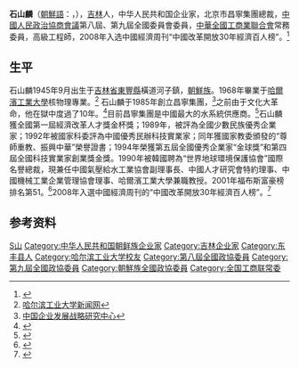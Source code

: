 '''石山麟'''（[[朝鮮語|朝鮮語]]：{{lang|ko|석산린}}，{{bd|1945年||||catIdx=Shi石}}），[[吉林|吉林]]人，中华人民共和国企业家，北京市昌寧集團總裁，[[中國人民政治協商會議|中國人民政治協商會議]]第八屆、第九屆全國委員會委員，[[中華全國工商業聯合會|中華全國工商業聯合會]]常務委員，高級工程師，2008年入选中國經濟周刊“中國改革開放30年經濟百人榜”。<Ref>
{{Cite web |url=http://finance.people.com.cn/GB/72020/74689/113951/6740958.html |title=人民网 |accessdate=2010-12-08 |archive-date=2010-11-29 |archive-url=https://web.archive.org/web/20101129162859/http://finance.people.com.cn/GB/72020/74689/113951/6740958.html |dead-url=no }}
</ref>

==生平==
石山麟1945年9月出生于[[吉林省|吉林省]][[東豐縣|東豐縣]]橫道河子鎮，[[朝鮮族|朝鮮族]]。1968年畢業于[[哈爾濱工業大學|哈爾濱工業大學]]核物理專業。<ref>[http://news.hit.edu.cn/articles/2008/01-08/01095414.htm 哈尔滨工业大学新闻网]</ref> 石山麟于1985年創立昌寧集團，<ref>[http://www.qyfzzl.com/gb305569_925956.html 中国企业发展战略研究中心]{{Dead link|date=2020年3月 |bot=InternetArchiveBot |fix-attempted=yes }}</ref>之前由于文化大革命，他在獄中度過了10年。<ref>{{Cite web |url=http://www.globrand.com/2009/126147.shtml |title=百人榜之石山麟 史玉柱 宁高宁 邓中翰 厉以宁 |accessdate=2010-12-08 |archive-date=2012-07-19 |archive-url=https://web.archive.org/web/20120719042527/http://www.globrand.com/2009/126147.shtml |dead-url=no }}</ref>目前昌寧集團是中國最大的水系統供應商。<ref>{{Cite web |url=http://economy.enorth.com.cn/system/2003/08/20/000618290.shtml |title=北方网 |accessdate=2010-12-08 |archive-date=2007-08-23 |archive-url=https://web.archive.org/web/20070823030043/http://economy.enorth.com.cn/system/2003/08/20/000618290.shtml |dead-url=no }}</ref>石山麟獲全國第一屆經濟改革人才獎金杯獎；1989年，被評為全國少數民族優秀企業家；1992年被國家科委評為中國優秀民辦科技實業家；同年獲國家教委頒發的“尊師重教、振興中華”榮譽證書；1994年榮獲第五屆全國優秀企業家“金球獎”和第四屆全國科技實業家創業獎金獎。1990年被韓國聘為“世界地球環境保護協會”國際名譽總裁，現兼任中國氣壓給水工業協會副理事長、中國人才研究會特約理事、中國機械工業企業管理協會理事、哈爾濱工業大學兼職教授。2001年福布斯富豪榜排名第51。<ref>{{Cite web |url=http://finance.sina.com.cn/g/20011028/122389.html |title=《福布斯》2001中国大陆百位富豪成功道路 |accessdate=2010-12-08 |archive-date=2006-04-20 |archive-url=https://web.archive.org/web/20060420122704/http://finance.sina.com.cn/g/20011028/122389.html |dead-url=no }}</ref>2008年入選中國經濟周刊的“中國改革開放30年經濟百人榜”。<Ref>
{{Cite web |url=http://finance.people.com.cn/GB/72020/74689/113951/6740958.html |title=人民网 |accessdate=2010-12-08 |archive-date=2010-11-29 |archive-url=https://web.archive.org/web/20101129162859/http://finance.people.com.cn/GB/72020/74689/113951/6740958.html |dead-url=no }}
</ref>

== 参考资料 ==
{{reflist|2}}

{{中华全国工商业联合会第七届执行委员会}}

{{Authority control}}
{{DEFAULTSORT:Shi石}}
[[Category:石姓|S山]]
[[Category:中华人民共和国朝鲜族企业家|Category:中华人民共和国朝鲜族企业家]]
[[Category:吉林企业家|Category:吉林企业家]]
[[Category:东丰县人|Category:东丰县人]]
[[Category:哈尔滨工业大学校友|Category:哈尔滨工业大学校友]]
[[Category:第八屆全國政協委員|Category:第八屆全國政協委員]]
[[Category:第九屆全國政協委員|Category:第九屆全國政協委員]]
[[Category:朝鮮族全國政協委員|Category:朝鮮族全國政協委員]]
[[Category:全国工商联常委|Category:全国工商联常委]]